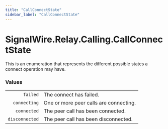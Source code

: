 ```yaml
---
title: "CallConnectState"
sidebar_label: "CallConnectState"
---
```


# SignalWire.Relay.Calling.CallConnectState

This is an enumeration that represents the different possible states a connect operation may have.

### Values

|    |   |
| -: | - |
| `failed` | The connect has failed. |
| `connecting` | One or more peer calls are connecting. |
| `connected` | The peer call has been connected. |
| `disconnected` | The peer call has been disconnected. |